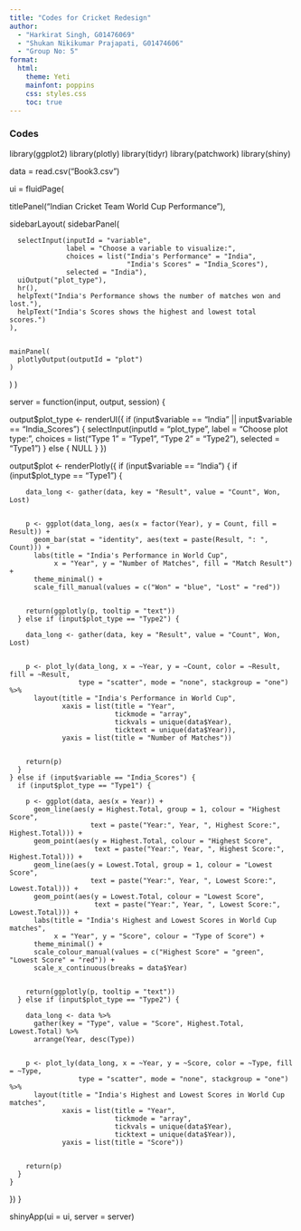 ```yaml
---
title: "Codes for Cricket Redesign"
author: 
  - "Harkirat Singh, G01476069"
  - "Shukan Nikikumar Prajapati, G01474606"
  - "Group No: 5"
format: 
  html:
    theme: Yeti
    mainfont: poppins
    css: styles.css
    toc: true
---
```


### Codes

library(ggplot2)
library(plotly)
library(tidyr)
library(patchwork)
library(shiny)


data = read.csv("Book3.csv")

ui = fluidPage(
  
  
  titlePanel("Indian Cricket Team World Cup Performance"),
  
  
  sidebarLayout(
    sidebarPanel(
      
      selectInput(inputId = "variable",
                  label = "Choose a variable to visualize:",
                  choices = list("India's Performance" = "India",
                                 "India's Scores" = "India_Scores"),
                  selected = "India"),
      uiOutput("plot_type"),
      hr(),
      helpText("India's Performance shows the number of matches won and lost."),
      helpText("India's Scores shows the highest and lowest total scores.")
    ),
    
    
    mainPanel(
      plotlyOutput(outputId = "plot")
    )
  )
)


server = function(input, output, session) {
  
  
  output$plot_type <- renderUI({
    if (input$variable == "India" || input$variable == "India_Scores") {
      selectInput(inputId = "plot_type",
                  label = "Choose plot type:",
                  choices = list("Type 1" = "Type1",
                                 "Type 2" = "Type2"),
                  selected = "Type1")
    } else {
      NULL
    }
  })
  
  
  output$plot <- renderPlotly({
    if (input$variable == "India") {
      if (input$plot_type == "Type1") {
        
        data_long <- gather(data, key = "Result", value = "Count", Won, Lost)
        
       
        p <- ggplot(data_long, aes(x = factor(Year), y = Count, fill = Result)) +
          geom_bar(stat = "identity", aes(text = paste(Result, ": ", Count))) +
          labs(title = "India's Performance in World Cup",
               x = "Year", y = "Number of Matches", fill = "Match Result") +
          theme_minimal() +
          scale_fill_manual(values = c("Won" = "blue", "Lost" = "red"))
        
        
        return(ggplotly(p, tooltip = "text"))
      } else if (input$plot_type == "Type2") {
        
        data_long <- gather(data, key = "Result", value = "Count", Won, Lost)
        
        
        p <- plot_ly(data_long, x = ~Year, y = ~Count, color = ~Result, fill = ~Result,
                     type = "scatter", mode = "none", stackgroup = "one") %>%
          layout(title = "India's Performance in World Cup",
                 xaxis = list(title = "Year",
                              tickmode = "array",
                              tickvals = unique(data$Year),
                              ticktext = unique(data$Year)),
                 yaxis = list(title = "Number of Matches"))
        
        
        return(p)
      }
    } else if (input$variable == "India_Scores") {
      if (input$plot_type == "Type1") {
        
        p <- ggplot(data, aes(x = Year)) +
          geom_line(aes(y = Highest.Total, group = 1, colour = "Highest Score",
                        text = paste("Year:", Year, ", Highest Score:", Highest.Total))) +
          geom_point(aes(y = Highest.Total, colour = "Highest Score",
                         text = paste("Year:", Year, ", Highest Score:", Highest.Total))) +
          geom_line(aes(y = Lowest.Total, group = 1, colour = "Lowest Score",
                        text = paste("Year:", Year, ", Lowest Score:", Lowest.Total))) +
          geom_point(aes(y = Lowest.Total, colour = "Lowest Score",
                         text = paste("Year:", Year, ", Lowest Score:", Lowest.Total))) +
          labs(title = "India's Highest and Lowest Scores in World Cup matches",
               x = "Year", y = "Score", colour = "Type of Score") +
          theme_minimal() +
          scale_colour_manual(values = c("Highest Score" = "green", "Lowest Score" = "red")) +
          scale_x_continuous(breaks = data$Year)
        
        
        return(ggplotly(p, tooltip = "text"))
      } else if (input$plot_type == "Type2") {
        
        data_long <- data %>%
          gather(key = "Type", value = "Score", Highest.Total, Lowest.Total) %>%
          arrange(Year, desc(Type)) 
        
        
        p <- plot_ly(data_long, x = ~Year, y = ~Score, color = ~Type, fill = ~Type,
                     type = "scatter", mode = "none", stackgroup = "one") %>%
          layout(title = "India's Highest and Lowest Scores in World Cup matches",
                 xaxis = list(title = "Year",
                              tickmode = "array",
                              tickvals = unique(data$Year),
                              ticktext = unique(data$Year)),
                 yaxis = list(title = "Score"))
        
        
        return(p)
      }
    }
  })
}


shinyApp(ui = ui, server = server)
